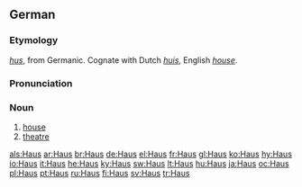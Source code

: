 {{see|haus}}
==German==
===Etymology===
{{OHG.|de}} ''[[hus]]'', from Germanic.  Cognate with Dutch ''[[huis]]'', English ''[[house]]''.

===Pronunciation===
{{IPA|/haus/}}

===Noun===
{{de-noun-n|genitive=[[Hauses]]|plural=Häuser}}

# [[house]]
# [[theatre]]

[[als:Haus]]
[[ar:Haus]]
[[br:Haus]]
[[de:Haus]]
[[el:Haus]]
[[fr:Haus]]
[[gl:Haus]]
[[ko:Haus]]
[[hy:Haus]]
[[io:Haus]]
[[it:Haus]]
[[he:Haus]]
[[ky:Haus]]
[[sw:Haus]]
[[lt:Haus]]
[[hu:Haus]]
[[ja:Haus]]
[[oc:Haus]]
[[pl:Haus]]
[[pt:Haus]]
[[ru:Haus]]
[[fi:Haus]]
[[sv:Haus]]
[[tr:Haus]]